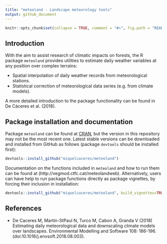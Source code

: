 ```yaml
---
title: "meteoland - Landscape meteorology tools"
output: github_document
---
```


```r

knitr::opts_chunk$set(collapse = TRUE, comment = "#>", fig.path = "README-")
```

## Introduction

With the aim to assist research of climatic impacts on forests, the R package `meteoland` provides utilities to estimate daily weather variables at any position over complex terrains:

+ Spatial interpolation of daily weather records from meteorological stations.
+ Statistical correction of meteorological data series (e.g. from climate models).

A more detailed introduction to the package functionality can be found in De Cáceres et al. (2018).

## Package installation and documentation

Package `meteoland` can be found at [CRAN](https://cran.r-project.org/), but the version in this repository may not be the most recent one. Latest stable versions can be downloaded and installed from GitHub as follows (package `devtools` should be installed first):

```r
devtools::install_github("miquelcaceres/meteoland")
```

Documentation on the functions included in `meteoland` and how to run them can be found at (http://vegmod.ctfc.cat/meteolandweb). Alternatively, users can have help to run package functions directly as package vignettes, by forcing their inclusion in installation: 
```r
devtools::install_github("miquelcaceres/meteoland", build_vignettes=TRUE)
```


## References

+ De Caceres M, Martin-StPaul N, Turco M, Cabon A, Granda V (2018) Estimating daily meteorological data and downscaling climate models over landscapes. Environmental Modelling and Software 108: 186-196. (doi:10.1016/j.envsoft.2018.08.003).

